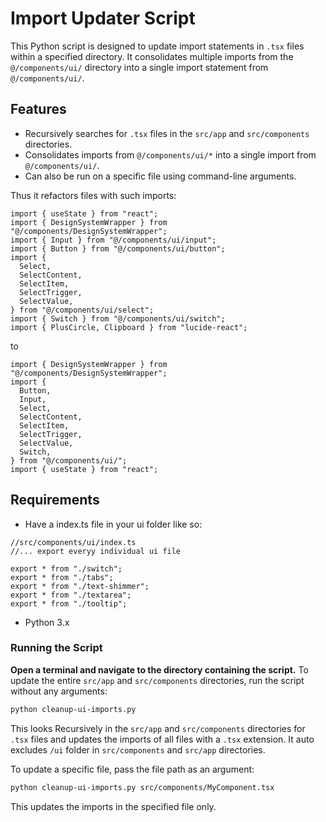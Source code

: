 # Import Updater Script

This Python script is designed to update import statements in `.tsx` files within a specified directory. It consolidates multiple imports from the `@/components/ui/` directory into a single import statement from `@/components/ui/`.

## Features

- Recursively searches for `.tsx` files in the `src/app` and `src/components` directories.
- Consolidates imports from `@/components/ui/*` into a single import from `@/components/ui/`.
- Can also be run on a specific file using command-line arguments.

Thus it refactors files with such imports:

```tsx
import { useState } from "react";
import { DesignSystemWrapper } from "@/components/DesignSystemWrapper";
import { Input } from "@/components/ui/input";
import { Button } from "@/components/ui/button";
import {
  Select,
  SelectContent,
  SelectItem,
  SelectTrigger,
  SelectValue,
} from "@/components/ui/select";
import { Switch } from "@/components/ui/switch";
import { PlusCircle, Clipboard } from "lucide-react";
```

to

```tsx
import { DesignSystemWrapper } from "@/components/DesignSystemWrapper";
import {
  Button,
  Input,
  Select,
  SelectContent,
  SelectItem,
  SelectTrigger,
  SelectValue,
  Switch,
} from "@/components/ui/";
import { useState } from "react";
```

## Requirements

- Have a index.ts file in your ui folder like so:

```tsx
//src/components/ui/index.ts
//... export everyy individual ui file

export * from "./switch";
export * from "./tabs";
export * from "./text-shimmer";
export * from "./textarea";
export * from "./tooltip";
```

- Python 3.x

### Running the Script

**Open a terminal and navigate to the directory containing the script.**
To update the entire `src/app` and `src/components` directories, run the script without any arguments:

```bash title="Terminal"
python cleanup-ui-imports.py
```

This looks Recursively in the `src/app` and `src/components` directories for `.tsx` files and updates the imports of all files with a `.tsx` extension. It auto excludes `/ui` folder in `src/components` and `src/app` directories.

To update a specific file, pass the file path as an argument:

```bash title="Terminal"
python cleanup-ui-imports.py src/components/MyComponent.tsx
```

This updates the imports in the specified file only.
